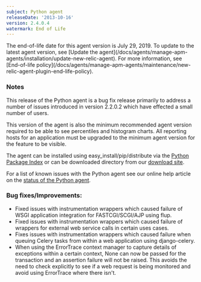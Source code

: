 ```yaml
---
subject: Python agent
releaseDate: '2013-10-16'
version: 2.4.0.4
watermark: End of Life
---
```


<Callout variant="important">
  The end-of-life date for this agent version is July 29, 2019. To update to the latest agent version, see [Update the agent](/docs/agents/manage-apm-agents/installation/update-new-relic-agent). For more information, see [End-of-life policy](/docs/agents/manage-apm-agents/maintenance/new-relic-agent-plugin-end-life-policy).
</Callout>

### Notes

This release of the Python agent is a bug fix release primarily to address a number of issues introduced in version 2.2.0.2 which have effected a small number of users.

This version of the agent is also the minimum recommended agent version required to be able to see percentiles and histogram charts. All reporting hosts for an application must be upgraded to the minimum agent version for the feature to be visible.

The agent can be installed using easy_install/pip/distribute via the [Python Package Index](https://pypi.python.org/pypi/newrelic) or can be downloaded directory from our [download site](http://download.newrelic.com/python_agent/release/).

For a list of known issues with the Python agent see our online help article on the [status of the Python agent](https://newrelic.com/docs/python/status-of-python-agent).

### Bug fixes/Improvements:

* Fixed issues with instrumentation wrappers which caused failure of WSGI application integration for FASTCGI/SCGI/AJP using flup.
* Fixed issues with instrumentation wrappers which caused failure of wrappers for external web service calls in certain uses cases.
* Fixes issues with instrumentation wrappers which caused failure when queuing Celery tasks from within a web application using django-celery.
* When using the ErrorTrace context manager to capture details of exceptions within a certain context, None can now be passed for the transaction and an assertion failure will not be raised. This avoids the need to check explicitly to see if a web request is being monitored and avoid using ErrorTrace where there isn't.
